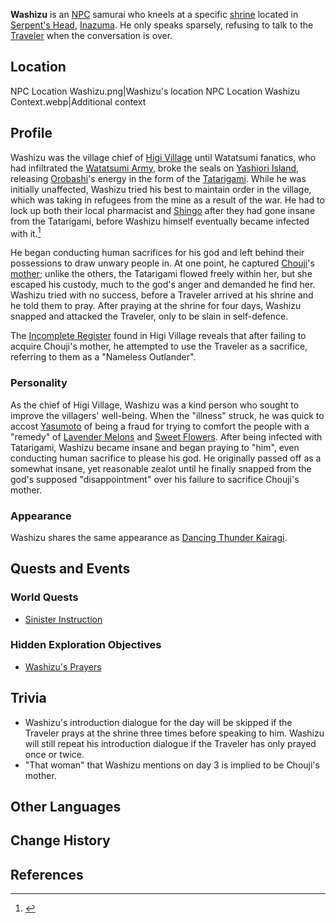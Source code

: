 {{Character Infobox
|type             = NPC
|deceased         = Killed by Traveler in [[Sinister Instruction]]
|image            = NPC Washizu.webp
|region           = Inazuma
}}
'''Washizu''' {{Lang|ja={{Rubi|鷲|わし|津|づ}}|ja_rm=Washidzu}} is an [[NPC]] samurai who kneels at a specific [[Outsider Shrine|shrine]] located in [[Serpent's Head]], [[Inazuma]]. He only speaks sparsely, refusing to talk to the [[Traveler]] when the conversation is over.

==Location==
<gallery hideaddbutton="true" captionalign="center">
NPC Location Washizu.png|Washizu's location
NPC Location Washizu Context.webp|Additional context
</gallery>

==Profile==
<!-- detailed story/lore information goes here -->
Washizu was the village chief of [[Higi Village]] until Watatsumi fanatics, who had infiltrated the [[Watatsumi Army]], broke the seals on [[Yashiori Island]], releasing [[Orobashi]]'s energy in the form of the [[Tatarigami]]. While he was initially unaffected, Washizu tried his best to maintain order in the village, which was taking in refugees from the mine as a result of the war. He had to lock up both their local pharmacist and [[Shingo]] after they had gone insane from the Tatarigami, before Washizu himself eventually became infected with it.<ref>{{Ref/Item|Tattered Paper}}</ref>

He began conducting human sacrifices for his god and left behind their possessions to draw unwary people in. At one point, he captured [[Chouji]]'s [[Chouji's Mother|mother]]; unlike the others, the Tatarigami flowed freely within her, but she escaped his custody, much to the god's anger and demanded he find her. Washizu tried with no success, before a Traveler arrived at his shrine and he told them to pray. After praying at the shrine for four days, Washizu snapped and attacked the Traveler, only to be slain in self-defence.

The [[Incomplete Register]] found in Higi Village reveals that after failing to acquire Chouji's mother, he attempted to use the Traveler as a sacrifice, referring to them as a "Nameless Outlander".

===Personality===
As the chief of Higi Village, Washizu was a kind person who sought to improve the villagers' well-being. When the "illness" struck, he was quick to accost [[Yasumoto]] of being a fraud for trying to comfort the people with a "remedy" of [[Lavender Melon]]s and [[Sweet Flower]]s. After being infected with Tatarigami, Washizu became insane and began praying to "him", even conducting human sacrifice to please his god. He originally passed off as a somewhat insane, yet reasonable zealot until he finally snapped from the god's supposed "disappointment" over his failure to sacrifice Chouji's mother.

===Appearance===
Washizu shares the same appearance as [[Kairagi: Dancing Thunder|Dancing Thunder Kairagi]].

==Quests and Events==
===World Quests===
*[[Sinister Instruction]]

===Hidden Exploration Objectives===
*[[Washizu's Prayers]]

==Trivia==
*Washizu's introduction dialogue for the day will be skipped if the Traveler prays at the shrine three times before speaking to him. Washizu will still repeat his introduction dialogue if the Traveler has only prayed once or twice.
*"That woman" that Washizu mentions on day 3 is implied to be Chouji's mother.

==Other Languages==
{{Other Languages
|default_hidden = 1
|en      = Washizu
|zhs     = 鹫津
|zhs_rm  = Jiùjīn
|zht     = 鷲津
|zht_rm  = Jiùjīn
|ja      = {{Rubi|鷲|わし|津|づ}}
|ja_rm   = Washidzu
|ko      = 와시즈
|ko_rm   = Wasijeu
|es      = Washizu
|fr      = Washizu
|ru      = Васидзу
|th      = Washizu
|vi      = Washizu
|de      = Washizu
|id      = Washizu
|pt      = Washizu
}}

==Change History==
{{Change History|2.0}}

==References==
{{Reflist}}